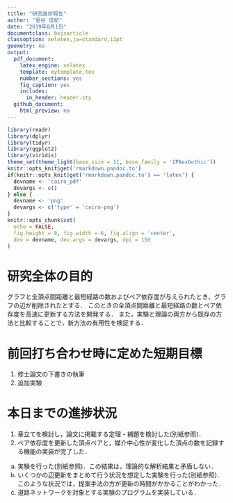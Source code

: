 ```yaml
---
title: "研究進捗報告"
author: "里谷 佳紀"
date: "2019年8月1日"
documentclass: bxjsarticle
classoption: xelatex,ja=standard,11pt
geometry: no
output:
  pdf_document:
    latex_engine: xelatex
    template: mytemplate.tex
    number_sections: yes
    fig_caption: yes
    includes:
      in_header: header.sty
  github_document:
    html_preview: no
---
```


```r
library(readr)
library(dplyr)
library(tidyr)
library(ggplot2)
library(viridis)
theme_set(theme_light(base_size = 11, base_family = 'IPAexGothic'))
knitr::opts_knit$get('rmarkdown.pandoc.to')
if(knitr::opts_knit$get('rmarkdown.pandoc.to') == 'latex') {
  devname <- 'cairo_pdf'
  devargs <- c()
} else {
  devname <- 'png'
  devargs <- c('type' = 'cairo-png')
}
knitr::opts_chunk$set(
  echo = FALSE,
  fig.height = 8, fig.width = 6, fig.align = 'center',
  dev = devname, dev.args = devargs, dpi = 150
)
```

# 研究全体の目的
グラフと全頂点間距離と最短経路の数およびペア依存度が与えられたとき，グラフの辺が削除されたとする．
このときの全頂点間距離と最短経路の数とペア依存度を高速に更新する方法を開発する．
また，実験と理論の両方から既存の方法と比較することで，新方法の有用性を検証する．

# 前回打ち合わせ時に定めた短期目標
1. 修士論文の下書きの執筆
2. 追加実験

# 本日までの進捗状況
1. 章立てを検討し，論文に掲載する定理・補題を検討した(別紙参照)．
2. ペア依存度を更新した頂点ペアと，媒介中心性が変化した頂点の数を記録する機能の実装が完了した．

  (a) 実験を行った(別紙参照)．この結果は，理論的な解析結果と矛盾しない．
  (b) いくつかの辺更新をまとめて行う状況を想定した実験を行った(別紙参照)．このような状況では，提案手法の方が更新の時間がかかることがわかった．
  (c) 道路ネットワークを対象とする実験のプログラムを実装している．

